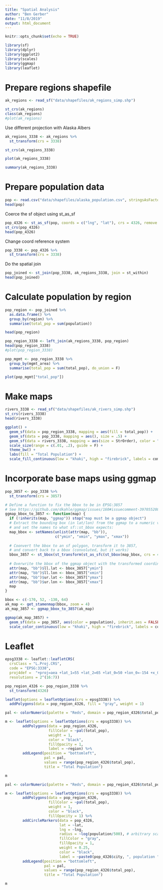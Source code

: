 ```yaml
---
title: "Spatial Analysis"
author: "Ben Gerber"
date: "11/8/2019"
output: html_document
---
```


```r
knitr::opts_chunk$set(echo = TRUE)
```

```r
library(sf)
library(dplyr)
library(ggplot2)
library(scales)
library(ggmap)
library(leaflet)
```

# Prepare regions shapefile

```r
ak_regions <- read_sf("data/shapefiles/ak_regions_simp.shp")

st_crs(ak_regions)
class(ak_regions)
#plot(ak_regions)
```

Use different projection with Alaska Albers

```r
ak_regions_3338 <- ak_regions %>%
  st_transform(crs = 3338)

st_crs(ak_regions_3338)

plot(ak_regions_3338)
```


```r
summary(ak_regions_3338)
```

# Prepare population data

```r
pop <- read.csv("data/shapefiles/alaska_population.csv", stringsAsFactors = FALSE)
head(pop)
```

Coerce the sf object using st_as_sf

```r
pop_4326 <- st_as_sf(pop, coords = c("lng", "lat"), crs = 4326, remove = F)
st_crs(pop_4326)
head(pop_4326)
```

Change coord reference system

```r
pop_3338 <- pop_4326 %>%
  st_transform(crs = 3338)
```


Do the spatial join

```r
pop_joined <- st_join(pop_3338, ak_regions_3338, join = st_within)
head(pop_joined)
```

# Calculate population by region

```r
pop_region <- pop_joined %>%
  as.data.frame() %>%
  group_by(region) %>%
  summarise(total_pop = sum(population))

head(pop_region)
```

```r
pop_region_3338 <- left_join(ak_regions_3338, pop_region)
head(pop_region_3338)
#plot(pop_region_3338)
```

```r
pop_mgmt <- pop_region_3338 %>% 
  group_by(mgmt_area) %>% 
  summarise(total_pop = sum(total_pop), do_union = F)

plot(pop_mgmt["total_pop"])
```

# Make maps

```r
rivers_3338 <- read_sf("data/shapefiles/ak_rivers_simp.shp")
st_crs(rivers_3338)
head(rivers_3338)
```


```r
ggplot() +
  geom_sf(data = pop_region_3338, mapping = aes(fill = total_pop)) +
  geom_sf(data = pop_3338, mapping = aes(), size = .5) +
  geom_sf(data = rivers_3338, mapping = aes(size = StrOrder), color = "Black") +
  scale_size(range = c(.01, .2), guide = F) +
  theme_bw() +
  labs(fill = "Total Population") +
  scale_fill_continuous(low = "khaki", high = "firebrick", labels = comma)
```

# Incorporate base maps using ggmap

```r
pop_3857 <- pop_3338 %>%
  st_transform(crs = 3857)
```

```r
# Define a function to fix the bbox to be in EPSG:3857
# See https://github.com/dkahle/ggmap/issues/160#issuecomment-397055208
ggmap_bbox_to_3857 <- function(map) {
  if (!inherits(map, "ggmap")) stop("map must be a ggmap object")
  # Extract the bounding box (in lat/lon) from the ggmap to a numeric vector, 
  # and set the names to what sf::st_bbox expects:
  map_bbox <- setNames(unlist(attr(map, "bb")), 
                       c("ymin", "xmin", "ymax", "xmax"))
  
  # Coonvert the bbox to an sf polygon, transform it to 3857, 
  # and convert back to a bbox (convoluted, but it works)
  bbox_3857 <- st_bbox(st_transform(st_as_sfc(st_bbox(map_bbox, crs = 4326)), 3857))
  
  # Overwrite the bbox of the ggmap object with the transformed coordinates 
  attr(map, "bb")$ll.lat <- bbox_3857["ymin"]
  attr(map, "bb")$ll.lon <- bbox_3857["xmin"]
  attr(map, "bb")$ur.lat <- bbox_3857["ymax"]
  attr(map, "bb")$ur.lon <- bbox_3857["xmax"]
  map
}
```

```r
bbox <- c(-170, 52, -130, 64)
ak_map <- get_stamenmap(bbox, zoom = 4)
ak_map_3857 <- ggmap_bbox_to_3857(ak_map)
```

```r
ggmap(ak_map_3857) +
  geom_sf(data = pop_3857, aes(color = population), inherit.aes = FALSE) +
  scale_color_continuous(low = "khaki", high = "firebrick", labels = comma)
```

# Leaflet

```r
epsg3338 <- leaflet::leafletCRS(
  crsClass = "L.Proj.CRS",
  code = "EPSG:3338",
  proj4def =  "+proj=aea +lat_1=55 +lat_2=65 +lat_0=50 +lon_0=-154 +x_0=0 +y_0=0 +ellps=GRS80 +towgs84=0,0,0,0,0,0,0 +units=m +no_defs",
  resolutions = 2^(16:7))
```

```r
pop_region_4326 <- pop_region_3338 %>% 
  st_transform(4326)
```

```r
leaflet(options = leafletOptions(crs = epsg3338)) %>%
  addPolygons(data = pop_region_4326, fill = "gray", weight = 1)
```

```r
pal <- colorNumeric(palette = "Reds", domain = pop_region_4326$total_pop)

m <- leaflet(options = leafletOptions(crs = epsg3338)) %>%
        addPolygons(data = pop_region_4326, 
                    fillColor = ~pal(total_pop),
                    weight = 1,
                    color = "black",
                    fillOpacity = 1,
                    label = ~region) %>% 
        addLegend(position = "bottomleft",
                  pal = pal,
                  values = range(pop_region_4326$total_pop),
                  title = "Total Population")

m
```

```r
pal <- colorNumeric(palette = "Reds", domain = pop_region_4326$total_pop)

m <- leaflet(options = leafletOptions(crs = epsg3338)) %>%
        addPolygons(data = pop_region_4326, 
                    fillColor = ~pal(total_pop),
                    weight = 1,
                    color = "black",
                    fillOpacity = 1) %>% 
        addCircleMarkers(data = pop_4326,
                         lat = ~lat,
                         lng = ~lng,
                         radius = ~log(population/500), # arbitrary scaling
                         fillColor = "gray",
                         fillOpacity = 1,
                         weight = 0.25,
                         color = "black",
                         label = ~paste0(pop_4326$city, ", population ", comma(pop_4326$population))) %>%
        addLegend(position = "bottomleft",
                  pal = pal,
                  values = range(pop_region_4326$total_pop),
                  title = "Total Population")

m
```




